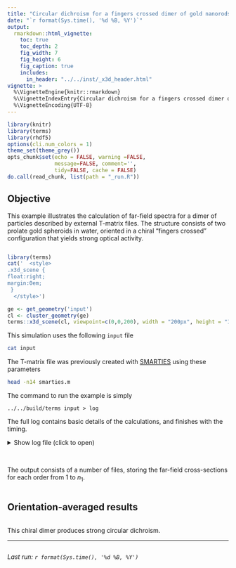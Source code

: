 ```yaml
---
title: "Circular dichroism for a fingers crossed dimer of gold nanorods"
date: "`r format(Sys.time(), '%d %B, %Y')`"
output:
  rmarkdown::html_vignette:
    toc: true
    toc_depth: 2
    fig_width: 7
    fig_height: 6
    fig_caption: true
    includes:
      in_header: "../../inst/_x3d_header.html"
vignette: >
  %\VignetteEngine{knitr::rmarkdown}
  %\VignetteIndexEntry{Circular dichroism for a fingers crossed dimer of gold nanorods}
  %\VignetteEncoding{UTF-8}
---
```


```r
library(knitr)
library(terms)
library(rhdf5)
options(cli.num_colors = 1)
theme_set(theme_grey())
opts_chunk$set(echo = FALSE, warning =FALSE,
               message=FALSE, comment='', 
               tidy=FALSE, cache = FALSE)
do.call(read_chunk, list(path = "_run.R"))
```

## Objective

This example illustrates the calculation of far-field spectra for a dimer of particles described by external T-matrix files. The structure consists of two prolate gold spheroids in water, oriented in a chiral "fingers crossed" configuration that yields strong optical activity.

```r
```


```r
library(terms)
cat('  <style>
.x3d_scene {
float:right;
margin:0em;
 }
  </style>')

ge <- get_geometry('input')
cl <- cluster_geometry(ge)
terms::x3d_scene(cl, viewpoint=c(0,0,200), width = "200px", height = "150px", default_material='gold')
```

This simulation uses the following `input` file
```bash
cat input
```

The T-matrix file was previously created with [SMARTIES](https://www.wgtn.ac.nz/scps/research/research-groups/raman-lab/numerical-tools/smarties) using these parameters

```bash
head -n14 smarties.m
```

The command to run the example is simply

```
../../build/terms input > log
```

The full log contains basic details of the calculations, and finishes with the timing.

<details closed>
<summary> Show log file (click to open) </summary>
```bash
head -n62 log
echo "..."
tail -n1 log
```
</details> <br />

The output consists of a number of files, storing the far-field cross-sections for each order from 1 to $n_{1}$.

```r
```

## Orientation-averaged results

```r
```

This chiral dimer produces strong circular dichroism.


-----

```r
```
_Last run: `r format(Sys.time(), '%d %B, %Y')`_
